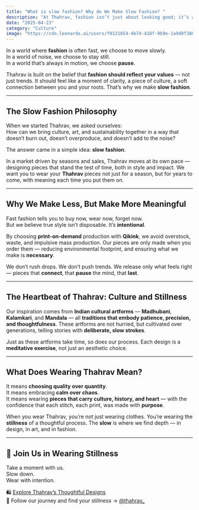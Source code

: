 ```yaml
---
title: "What is slow fashion? Why do We Make Slow Fashion? "
description: "At Thahrav, fashion isn’t just about looking good; it’s about feeling good — about the pace, the purpose, and the meaning behind what you wear."
date: "2025-04-23"
category: "Culture"
image: "https://cdn.leonardo.ai/users/f0131854-4b74-418f-9b9e-1a9d0f38087c/generations/2b13e96f-e8cd-4916-b914-ad80aef0a72e/AlbedoBase_XL_An_abstract_concept_of_slow_fashion_inspired_by_0.jpg"
---
```


In a world where **fashion** is often fast, we choose to move slowly.  
In a world of noise, we choose to stay still.  
In a world that’s always in motion, we choose **pause**.

Thahrav is built on the belief that **fashion should reflect your values** — not just trends. It should feel like a moment of clarity, a piece of culture, a soft connection between you and your roots. That’s why we make **slow fashion**. 

---

## The Slow Fashion Philosophy

When we started Thahrav, we asked ourselves:  
How can we bring culture, art, and sustainability together in a way that doesn’t burn out, doesn’t overproduce, and doesn’t add to the noise?

The answer came in a simple idea: **slow fashion**.

In a market driven by seasons and sales, Thahrav moves at its own pace — designing pieces that stand the test of time, both in style and impact. We want you to wear your **Thahrav** pieces not just for a season, but for years to come, with meaning each time you put them on.

---

## Why We Make Less, But Make More Meaningful

Fast fashion tells you to buy now, wear now, forget now.  
But we believe true style isn’t disposable. It’s **intentional**.

By choosing **print-on-demand** production with **Qikink**, we avoid overstock, waste, and impulsive mass production. Our pieces are only made when you order them — reducing environmental footprint, and ensuring what we make is **necessary**. 

We don’t rush drops. We don’t push trends. We release only what feels right — pieces that **connect**, that **pause** the mind, that **last**.

---

## The Heartbeat of Thahrav: Culture and Stillness

Our inspiration comes from **Indian cultural artforms** — **Madhubani**, **Kalamkari**, and **Mandala** — all **traditions that embody patience, precision, and thoughtfulness**. These artforms are not hurried, but cultivated over generations, telling stories with **deliberate, slow strokes**.

Just as these artforms take time, so does our process. Each design is a **meditative exercise**, not just an aesthetic choice.

---

## What Does Wearing Thahrav Mean?

It means **choosing quality over quantity**.  
It means embracing **calm over chaos**.  
It means wearing **pieces that carry culture, history, and heart** — with the confidence that each stitch, each print, was made with **purpose**.

When you wear Thahrav, you’re not just wearing clothes. You’re wearing the **stillness** of a thoughtful process. The **slow** is where we find depth — in design, in art, and in fashion.

---

## 🌿 Join Us in Wearing Stillness

Take a moment with us.  
Slow down.  
Wear with intention.

🛍️ [Explore Thahrav’s Thoughtful Designs](https://thahrav.shop)  
📸 Follow our journey and find your stillness → [@thahrav_](https://instagram.com/thahrav_)
